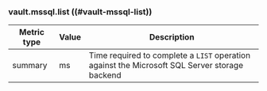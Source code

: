 ### vault.mssql.list ((#vault-mssql-list))

Metric type | Value | Description
----------- | ----- | -----------
summary     | ms    | Time required to complete a `LIST` operation against the Microsoft SQL Server storage backend